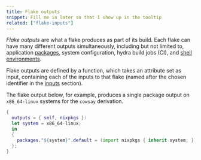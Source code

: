 ```yaml
---
title: Flake outputs
snippet: Fill me in later so that I show up in the tooltip
related: ["flake-inputs"]
---
```


*Flake outputs* are what a flake produces as part of its build.
Each flake can have many different outputs simultaneously, including but not limited to,
application [packages](/concepts/package),
system configuration,
hydra build jobs (CI),
and [shell environments](/concepts/dev-env).

Flake outputs are defined by a function, which takes an attribute set as input,
containing each of the inputs to that flake (named after the chosen identifier in the [inputs](/concepts/flake-inputs) section).

The flake output below, for example, produces a single package output on `x86_64-linux` systems for the `cowsay` derivation.

```nix
{
  outputs = { self, nixpkgs }:
  let system = x86_64-linux;
  in
  {
    packages."${system}".default = (import nixpkgs { inherit system; }).cowsay;
  };
}
```
